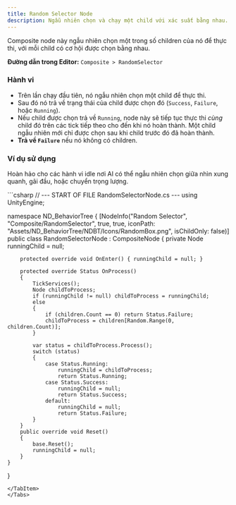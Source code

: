 ```yaml
---
title: Random Selector Node
description: Ngẫu nhiên chọn và chạy một child với xác suất bằng nhau.
---
```


Composite node này ngẫu nhiên chọn một trong số children của nó để thực thi, với mỗi child có cơ hội được chọn bằng nhau.

**Đường dẫn trong Editor:** `Composite > RandomSelector`

### Hành vi

-   Trên lần chạy đầu tiên, nó ngẫu nhiên chọn một child để thực thi.
-   Sau đó nó trả về trạng thái của child được chọn đó (`Success`, `Failure`, hoặc `Running`).
-   Nếu child được chọn trả về `Running`, node này sẽ tiếp tục thực thi *cùng* child đó trên các tick tiếp theo cho đến khi nó hoàn thành. Một child ngẫu nhiên mới chỉ được chọn sau khi child trước đó đã hoàn thành.
-   **Trả về `Failure`** nếu nó không có children.

### Ví dụ sử dụng
Hoàn hảo cho các hành vi idle nơi AI có thể ngẫu nhiên chọn giữa nhìn xung quanh, gãi đầu, hoặc chuyển trọng lượng.

<Tabs>
<TabItem label="C# Code">
```csharp
// --- START OF FILE RandomSelectorNode.cs ---
using UnityEngine;

namespace ND_BehaviorTree
{
    [NodeInfo("Random Selector", "Composite/RandomSelector", true, true, iconPath: "Assets/ND_BehaviorTree/NDBT/Icons/RandomBox.png", isChildOnly: false)]
    public class RandomSelectorNode : CompositeNode
    {
        private Node runningChild = null;

        protected override void OnEnter() { runningChild = null; }

        protected override Status OnProcess()
        {
            TickServices();
            Node childToProcess;
            if (runningChild != null) childToProcess = runningChild;
            else
            {
                if (children.Count == 0) return Status.Failure;
                childToProcess = children[Random.Range(0, children.Count)];
            }

            var status = childToProcess.Process();
            switch (status)
            {
                case Status.Running:
                    runningChild = childToProcess;
                    return Status.Running;
                case Status.Success:
                    runningChild = null;
                    return Status.Success;
                default:
                    runningChild = null;
                    return Status.Failure;
            }
        }
        public override void Reset()
        {
            base.Reset();
            runningChild = null;
        }
    }
}
```
</TabItem>
</Tabs>

